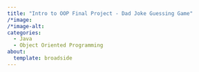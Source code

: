 ```yaml
---
title: "Intro to OOP Final Project - Dad Joke Guessing Game"
/*image: 
/*image-alt:
categories:
  - Java
  - Object Oriented Programming
about: 
  template: broadside
---
```

